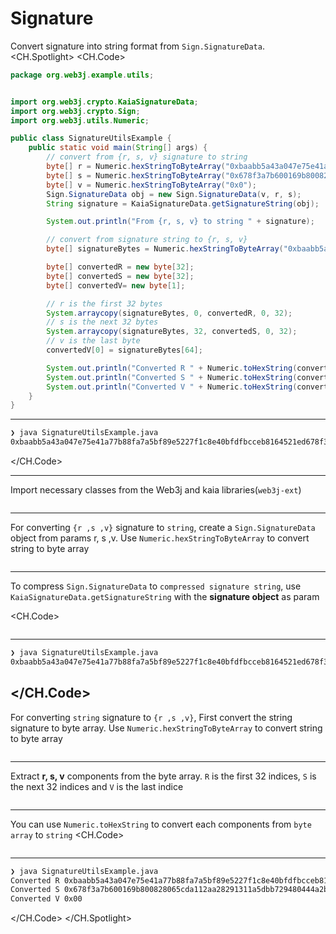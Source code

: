 # Signature
Convert signature into string format from `Sign.SignatureData`.
<CH.Spotlight>
<CH.Code>

```java SignatureUtilsExample.java
package org.web3j.example.utils;


import org.web3j.crypto.KaiaSignatureData;
import org.web3j.crypto.Sign;
import org.web3j.utils.Numeric;

public class SignatureUtilsExample {
    public static void main(String[] args) {
        // convert from {r, s, v} signature to string
        byte[] r = Numeric.hexStringToByteArray("0xbaabb5a43a047e75e41a77b88fa7a5bf89e5227f1c8e40bfdfbcceb8164521ed");
        byte[] s = Numeric.hexStringToByteArray("0x678f3a7b600169b800828065cda112aa28291311a5dbb729480444a2b905f6e6");
        byte[] v = Numeric.hexStringToByteArray("0x0");
        Sign.SignatureData obj = new Sign.SignatureData(v, r, s);
        String signature = KaiaSignatureData.getSignatureString(obj);

        System.out.println("From {r, s, v} to string " + signature);

        // convert from signature string to {r, s, v}
        byte[] signatureBytes = Numeric.hexStringToByteArray("0xbaabb5a43a047e75e41a77b88fa7a5bf89e5227f1c8e40bfdfbcceb8164521ed678f3a7b600169b800828065cda112aa28291311a5dbb729480444a2b905f6e600");

        byte[] convertedR = new byte[32];
        byte[] convertedS = new byte[32];
        byte[] convertedV= new byte[1];

        // r is the first 32 bytes
        System.arraycopy(signatureBytes, 0, convertedR, 0, 32);
        // s is the next 32 bytes
        System.arraycopy(signatureBytes, 32, convertedS, 0, 32);
        // v is the last byte
        convertedV[0] = signatureBytes[64];

        System.out.println("Converted R " + Numeric.toHexString(convertedR));
        System.out.println("Converted S " + Numeric.toHexString(convertedS));
        System.out.println("Converted V " + Numeric.toHexString(convertedV));
    }
}

```

---

```zsh output
❯ java SignatureUtilsExample.java
0xbaabb5a43a047e75e41a77b88fa7a5bf89e5227f1c8e40bfdfbcceb8164521ed678f3a7b600169b800828065cda112aa28291311a5dbb729480444a2b905f6e600
```

</CH.Code>

---
Import necessary classes from the Web3j and kaia libraries(`web3j-ext`)

```java SignatureUtilsExample.java focus=1:6

```
---
For converting `{r ,s ,v}` signature to `string`, create a `Sign.SignatureData` object from params r, s ,v. Use `Numeric.hexStringToByteArray` to convert string to byte array
```java SignatureUtilsExample.java focus=10:14,6

```

---
To compress `Sign.SignatureData` to `compressed signature string`, use `KaiaSignatureData.getSignatureString` with the **signature object** as param

<CH.Code>
```java SignatureUtilsExample.java focus=15:17

```
---
```zsh output
❯ java SignatureUtilsExample.java
0xbaabb5a43a047e75e41a77b88fa7a5bf89e5227f1c8e40bfdfbcceb8164521ed678f3a7b600169b800828065cda112aa28291311a5dbb729480444a2b905f6e600
```

</CH.Code>
---
For converting `string` signature to `{r ,s ,v}`, First convert the string signature to byte array. Use `Numeric.hexStringToByteArray` to convert string to byte array
```java SignatureUtilsExample.java focus=19:20

```
---
Extract **r, s, v** components from the byte array. `R` is the first 32 indices, `S` is the next 32 indices and `V` is the last indice
```java SignatureUtilsExample.java focus=22:31

```
---
You can use `Numeric.toHexString` to convert each components from `byte array` to `string`
<CH.Code>
```java SignatureUtilsExample.java focus=33:35

```

---
```zsh output
❯ java SignatureUtilsExample.java
Converted R 0xbaabb5a43a047e75e41a77b88fa7a5bf89e5227f1c8e40bfdfbcceb8164521ed
Converted S 0x678f3a7b600169b800828065cda112aa28291311a5dbb729480444a2b905f6e6
Converted V 0x00
```

</CH.Code>
</CH.Spotlight>
